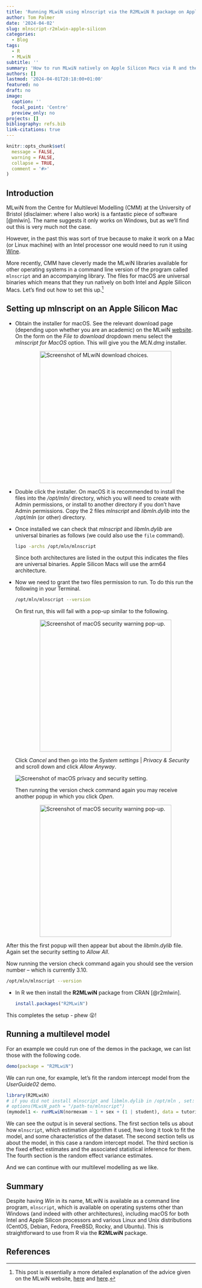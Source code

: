 ```yaml
---
title: 'Running MLwiN using mlnscript via the R2MLwiN R package on Apple Silicon Macs '
author: Tom Palmer
date: '2024-04-02'
slug: mlnscript-r2mlwin-apple-silicon
categories:
  - Blog
tags:
  - R
  - MLwiN
subtitle: ''
summary: 'How to run MLwiN natively on Apple Silicon Macs via R and the R2MLwiN package.'
authors: []
lastmod: '2024-04-01T20:18:00+01:00'
featured: no
draft: no
image:
  caption: ''
  focal_point: 'Centre'
  preview_only: no
projects: []
bibliography: refs.bib
link-citations: true
---
```


```r
knitr::opts_chunk$set(
  message = FALSE,
  warning = FALSE,
  collapse = TRUE,
  comment = '#>'
)
```

## Introduction

MLwiN from the Centre for Multilevel Modelling (CMM) at the University of Bristol (disclaimer: where I also work) is a fantastic piece of software [@mlwin]. The name suggests it only works on Windows, but as we'll find out this is very much not the case.

However, in the past this was sort of true because to make it work on a Mac (or Linux machine) with an Intel processor one would need to run it using [Wine](https://www.winehq.org/).

More recently, CMM have cleverly made the MLwiN libraries available for other operating systems in a command line version of the program called `mlnscript` and an accompanying library. The files for macOS are universal binaries which means that they run natively on both Intel and Apple Silicon Macs. Let's find out how to set this up.^[This post is essentially a more detailed explanation of the advice given on the MLwiN website, [here](https://www.bristol.ac.uk/cmm/software/support/support-faqs/commands-macros.html) and [here](https://www.bristol.ac.uk/cmm/software/mlwin/features/sysreq.html#unix).]

## Setting up mlnscript on an Apple Silicon Mac

* Obtain the installer for macOS. See the relevant download page (depending upon whether you are an academic) on the MLwiN [website](https://www.bristol.ac.uk/cmm/software/mlwin/). On the form on the _File to download_ dropdown menu select the _mlnscript for MacOS_ option. This will give you the _MLN.dmg_ installer.

  <img src="/post/2024/mlnscript-r2mlwin-apple-silicon/img/mlwin-download-choice.png" alt="Screenshot of MLwiN download choices." width="350" style="display: block; margin: auto;">

* Double click the installer. On macOS it is recommended to install the files into the _/opt/mln/_ directory, which you will need to create with Admin permissions, or install to another directory if you don't have Admin permissions. Copy the 2 files _mlnscript_ and _libmln.dylib_ into the _/opt/mln_ (or other) directory.
* Once installed we can check that _mlnscript_ and _libmln.dylib_ are universal binaries as follows (we could also use the `file` command).

  ```bash
  lipo -archs /opt/mln/mlnscript
  ```

  Since both architectures are listed in the output this indicates the files are universal binaries. Apple Silicon Macs will use the arm64 architecture.
* Now we need to grant the two files permission to run. To do this run the following in your Terminal.

  ```bash
  /opt/mln/mlnscript --version
  ```

  On first run, this will fail with a pop-up similar to the following.

  <img src="/post/2024/mlnscript-r2mlwin-apple-silicon/img/security-popup-01.png" alt="Screenshot of macOS security warning pop-up." width="350" style="display: block; margin: auto;">

  Click *Cancel* and then go into the *System settings* | *Privacy & Security* and scroll down and click *Allow Anyway*.

  <img src="/post/2024/mlnscript-r2mlwin-apple-silicon/img/mlnscript-settings.png" alt="Screenshot of macOS privacy and security setting." style="display: block; margin: auto;">

  Then running the version check command again you may receive another popup in which you click _Open_.
  
  <img src="/post/2024/mlnscript-r2mlwin-apple-silicon/img/security-popup-02.png" alt="Screenshot of macOS security warning pop-up." width="350" style="display: block; margin: auto;">

 After this the first popup will then appear but about the *libmln.dylib* file. Again set the security setting to _Allow All_.

 Now running the version check command again you should see the version number -- which is currently 3.10.

  ```bash
  /opt/mln/mlnscript --version
  ```

* In R we then install the **R2MLwiN** package from CRAN [@r2mlwin].

  ```r
  install.packages("R2MLwiN")
  ```
  
This completes the setup - phew 😮!

## Running a multilevel model

For an example we could run one of the demos in the package, we can list those with the following code.

```r
demo(package = "R2MLwiN")
```

We can run one, for example, let's fit the random intercept model from the _UserGuide02_ demo.

```r
library(R2MLwiN)
# if you did not install mlnscript and libmln.dylib in /opt/mln , set:
# options(MLwiN_path = "/path-to/mlnscript")
(mymodel1 <- runMLwiN(normexam ~ 1 + sex + (1 | student), data = tutorial))
```

We can see the output is in several sections. The first section tells us about how `mlnscript`, which estimation algorithm it used, hwo long it took to fit the model, and some characteristics of the dataset. The second section tells us about the model, in this case a random intercept model. The third section is the fixed effect estimates and the associated statistical inference for them. The fourth section is the random effect variance estimates.

And we can continue with our multilevel modelling as we like.

## Summary

Despite having *Win* in its name, MLwiN is available as a command line program, `mlnscript`, which is available on operating systems other than Windows (and indeed with other architectures), including macOS for both Intel and Apple Silicon processors and various Linux and Unix distributions (CentOS, Debian, Fedora, FreeBSD, Rocky, and Ubuntu). This is straightforward to use from R via the **R2MLwiN** package.

## References
